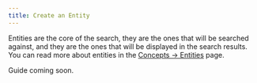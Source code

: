 ```yaml
---
title: Create an Entity
---
```


Entities are the core of the search, they are the ones that will be searched against, and they are the ones that will be displayed in the search results. You can read more about entities in the [Concepts -> Entities](./concepts/entities.md) page.

Guide coming soon.
